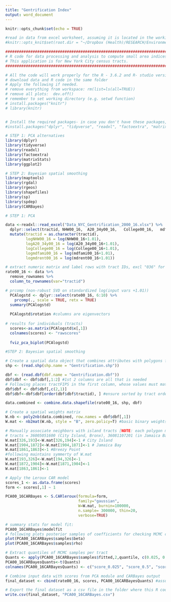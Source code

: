 ```yaml
---
title: "Gentrification Index"
output: word_document
---
```


```r
knitr::opts_chunk$set(echo = TRUE)

#read in data from excel worksheet, assuming it is located in the working directory
#knitr::opts_knit$set(root.dir = "~/Dropbox (Health)/RESEARCH/Environmental Gentrification/Data")

############################################################################################
# R code for data processing and analysis to compute small area indices of gentrification. #
# This application is for New York City census tracts.                                     #
############################################################################################

# All the code will work properly for the R - 3.6.2 and R- studio version - 1.2.5033 or higher 
# download data and R code in the same folder
# Apply the following if needed.
# remove everything from workspace: rm(list=ls(all=TRUE))
# remove all plots:  dev.off()
# remember to set working directory (e.g. setwd function)
# install.packages("knitr")
# library(knitr)


# Install the required packages- in case you don't have these packages, remove "#" and run the next statement
#install.packages("dplyr", "tidyverse", "readxl", "factoextra", "matrixStats","remotes", "ggplot2", "maptools", "rgdal", "rgeos", "shapefiles", "sp", "spdep", "CARBayes")

# STEP 1: PCA alternatives
library(dplyr)
library(tidyverse)
library(readxl)
library(factoextra)
library(matrixStats)
library(ggplot2)

# STEP 2: Bayesian spatial smoothing
library(maptools)
library(rgdal) 
library(rgeos)
library(shapefiles)
library(sp)
library(spdep)
library(CARBayes)
```

```r
# STEP 1: PCA

data <-readxl::read_excel("Data_NYC_Gentrification_2000_16.xlsx") %>% 
  dplyr::select(tractid, NHW00_16,	A20_34y00_16,	College00_16,	mdfami00_16,	mdrent00_16) %>% 
  mutate(tractid = as.character(tractid),
         logNHW00_16 = log(NHW00_16+1.01),
         logA20_34y00_16 = log(A20_34y00_16+1.01),	
         logCollege00_16 = log(College00_16+1.01),	
         logmdfami00_16 = log(mdfami00_16+1.01),	
         logmdrent00_16 = log(mdrent00_16+1.01))

# extract numeric matrix and label rows with tract IDs, excl "036" for NYS
rate00_16 <- data %>% 
  remove_rownames %>% 
  column_to_rownames(var="tractid")

# prcomp (non-robust SVD on standardized log(input vars +1.01))
  PCAlogstd <- dplyr::select(rate00_16, 6:10) %>% 
    prcomp(., scale = TRUE, retx = TRUE)
  summary(PCAlogstd) 
  
  PCAlogstd$rotation #columns are eigenvectors
  
# results for individuals (tracts)
  scores<-as.matrix(PCAlogstd$x[,1])
  colnames(scores) <- "rawscores"
  
  fviz_pca_biplot(PCAlogstd)

```

```r
#STEP 2: Bayesian spatial smoothing

# Create a spatial data object that combines attributes with polygons from a shape file
shp <- (read.shp(shp.name = "Gentrification.shp"))

dbf <- (read.dbf(dbf.name = "Gentrification.dbf"))
dbf$dbf <- dbf$dbf[,1:2] #1st 2 columns are all that is needed
# Following places tractFIPS in the first column, whose values must match, row by row, with rownames of the attributes frame
dbf$dbf <- dbf$dbf[,c(2,1)] 
dbf$dbf<-dbf$dbf[order(dbf$dbf$tractid), ] #ensure sorted by tract order

data.combined <- combine.data.shapefile(rate00_16, shp, dbf) 

# Create a spatial weights matrix
W.nb <- poly2nb(data.combined, row.names = dbf$dbf[,1])
W.mat <- nb2mat(W.nb, style = "B", zero.policy=T) #basic binary weights, not standardized

# Manually associate neighbors with island tracts [NOTE: each polygon must be associated with at lest one other]
# tracts = 36005051600 (City Island, Bronx), 36081107201 (in Jamaica Bay, near Rockaways), 36081092200 (Breezy Point)
W.mat[326,193]<-W.mat[326,194]<-1 # City Island
W.mat[1904,1872]<-W.mat[1904,1871]<-1 # Jamaica Bay
W.mat[1861,1863]<-1 #Breezy Point
#following maintains symmerty of W.mat
W.mat[193,326]<-W.mat[194,326]<-1
W.mat[1872,1904]<-W.mat[1871,1904]<-1
W.mat[1863,1861]<-1

# Apply the Leroux CAR model
scores_1 <- as.data.frame(scores)
form <- scores[,1] ~ 1

PCA00_16CARBayes <- S.CARleroux(formula=form, 
                                family="gaussian", 
                                W=W.mat, burnin=100000, 
                                n.sample= 300000, thin=20, 
                                verbose=TRUE) 

# summary stats for model fit: 
PCA00_16CARBayes$modelfit
# following plots posterior samples of coefficients for checking MCMC convergence
plot(PCA00_16CARBayes$samples$beta)
plot(PCA00_16CARBayes$samples$rho)

# Extract quantiles of MCMC samples per tract
Quants <- apply(PCA00_16CARBayes$samples$fitted,2,quantile, c(0.025, 0.5, 0.975))
PCA00_16CARBayesQuants<-t(Quants)
colnames(PCA00_16CARBayesQuants) <- c("score_0.025", "score_0.5", "score_0.975")

# Combine input data with scores from PCA module and CARBayes output
final_dataset <- cbind(rate00_16, scores, PCA00_16CARBayesQuants) #assure all sorted by tractid (FIPS code)

# Export the final dataset as a csv file in the folder where this R code and it's required data are stored
write.csv(final_dataset, "PCA00_16CARBayes.csv")
```

